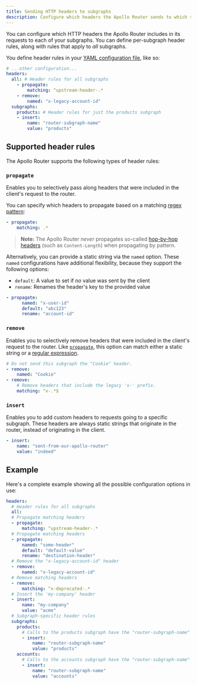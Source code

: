 ```yaml
---
title: Sending HTTP headers to subgraphs
description: Configure which headers the Apollo Router sends to which subgraphs
---
```


You can configure which HTTP headers the Apollo Router includes in its requests to each of your subgraphs. You can define per-subgraph header rules, along with rules that apply to _all_ subgraphs.

You define header rules in your [YAML configuration file](./overview/#configuration-file), like so:

```yaml title="router.yaml"
# ...other configuration...
headers:
  all: # Header rules for all subgraphs
    - propagate:
        matching: ^upstream-header-.*
    - remove:
        named: "x-legacy-account-id"
  subgraphs:
    products: # Header rules for just the products subgraph
    - insert:
        name: "router-subgraph-name"
        value: "products"

```

## Supported header rules

The Apollo Router supports the following types of header rules:

### `propagate`

Enables you to selectively pass along headers that were included in the client's request to the router.

You can specify which headers to propagate based on a matching [regex pattern](https://docs.rs/regex/latest/regex/):

```yaml
- propagate:
    matching: .*
```
> **Note:** The Apollo Router _never_ propagates so-called [hop-by-hop headers](https://developer.mozilla.org/en-US/docs/Web/HTTP/Headers#hop-by-hop_headers) (such as `Content-Length`) when propagating by pattern.


Alternatively, you can provide a static string via the `named` option. These `named` configurations have additional flexibility, because they support the following options:

- `default`: A value to set if _no_ value was sent by the client
- `rename`: Renames the header's key to the provided value

```yaml
- propagate:
      named: "x-user-id"
      default: "abc123"
      rename: "account-id"
```

### `remove`

Enables you to selectively remove headers that were included in the client's request to the router. Like [`propagate`](#propagate), this option can match either a static string or a [regular expression](https://docs.rs/regex/latest/regex/).

```yaml
# Do not send this subgraph the "Cookie" header.
- remove:
    named: "Cookie"
- remove:
    # Remove headers that include the legacy 'x-' prefix.
    matching: ^x-.*$
```

### `insert`

Enables you to add custom headers to requests going to a specific subgraph. These headers are always static strings that originate in the router, instead of originating in the client.

```yaml
- insert:
    name: "sent-from-our-apollo-router"
    value: "indeed"
```

## Example

Here's a complete example showing all the possible configuration options in use:

```yaml title="router.yaml"
headers:
  # Header rules for all subgraphs
  all:
  # Propagate matching headers
  - propagate:
      matching: ^upstream-header-.*
  # Propagate matching headers
  - propagate:
      named: "some-header"
      default: "default-value"
      rename: "destination-header"
  # Remove the "x-legacy-account-id" header
  - remove:
      named: "x-legacy-account-id"
  # Remove matching headers
  - remove:
      matching: ^x-deprecated-.*
  # Insert the 'my-company' header
  - insert:
      name: "my-company"
      value: "acme"
  # Subgraph-specific header rules
  subgraphs:
    products:
      # Calls to the products subgraph have the "router-subgraph-name" header set to `products`.
      - insert:
          name: "router-subgraph-name"
          value: "products"
    accounts:
      # Calls to the accounts subgraph have the "router-subgraph-name" header set to `accounts`.
      - insert:
          name: "router-subgraph-name"
          value: "accounts"
```
